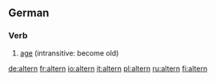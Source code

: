 ==German==

===Verb===
{{infl|de|verb}}

# [[age]] (intransitive: become old)

{{tbot entry|German|age|2007|November}}

[[de:altern]]
[[fr:altern]]
[[io:altern]]
[[it:altern]]
[[pl:altern]]
[[ru:altern]]
[[fi:altern]]